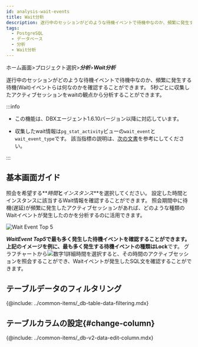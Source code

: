 ```yaml
---
id: analysis-wait-events
title: Wait分析
description: 遂行中のセッションがどのような待機イベントで待機中なのか、頻繁に発生する待機イベントは何なのかを確認することができます。
tags:
  - PostgreSQL
  - データベース
  - 分析
  - Wait分析
---
```


ホーム画面>プロジェクト選択>**_分析_**>**_Wait分析_**

遂行中のセッションがどのような待機イベントで待機中なのか、頻繁に発生する待機(Wait)イベントらは何なのかを確認することができます。 5秒ごとに収集したアクティブセッションをwaitの観点から分析することができます。 

:::info

-   この機能は、DBXエージェント1.6.10バージョン以降に対応しています。

-   収集したwait情報は`pg_stat_activity`ビューの`wait_event`と`wait_event_type`です。 該当指標の説明は、[次の文書](https://www.postgresql.org/docs/current/monitoring-stats.html#WAIT-EVENT-TABLE)を参考にしてください。

:::

## 基本画面ガイド

<ImgLang img='db-analysis-wait.png' desc='Wait分析' />

照会を希望する**_時間_**と**_インスタンス_**を選択してください。 設定した時間とインスタンスに該当するWait情報を確認することができます。 照会期間中に待機(遅延)が頻繁に発生したアクティブセッションがあれば、どのような種類のWaitイベントが発生したのかを分析するのに活用できます。

![Wait Event Top 5](/img/db-analysis-wait-top5.png)

**_WaitEvent Top5_**で最も多く発生した待機イベントを確認することができます。 上記のイメージを例に、最も多く発生する待機イベントの種類は**Lock**です。 グラフチャートから![数字1](/img/number-01.png)詳細時間を選択すると、その時間のアクティブセッションを照会することができ、Waitイベントが発生したSQL文を確認することができます。

## テーブルデータのフィルタリング

{@include: ../common-items/_db-table-data-filtering.mdx} 

## テーブルカラムの設定{#change-column}

{@include: ../common-items/_db-v2-data-edit-column.mdx}
